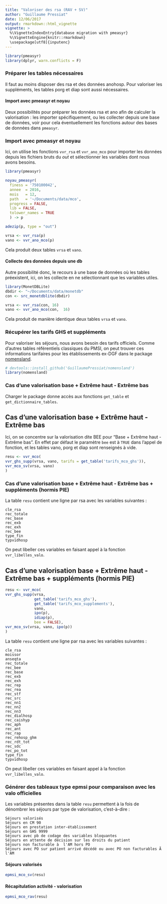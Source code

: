 ```yaml
---
title: "Valoriser des rsa (RAV + SV)"
author: "Guillaume Pressiat"
date: 12/06/2017
output: rmarkdown::html_vignette
vignette: >
  %\VignetteIndexEntry{database migration with pmeasyr}
  %\VignetteEngine{knitr::rmarkdown}
  \usepackage[utf8]{inputenc}
---
```


```r
library(pmeasyr)
library(dplyr, warn.conflicts = F)
```


### Préparer les tables nécessaires


Il faut au moins disposer des rsa et des données anohosp.
Pour valoriser les suppléments, les tables porg et diap sont aussi nécessaires.


#### Import avec pmeasyr et noyau

Deux possibilités pour préparer les données rsa et ano afin de calculer la valorisation : les importer spécifiquement, ou les collecter depuis une base de données, voir pour cela éventuellement les fonctions autour des bases de données dans `pmeasyr`.

### Import avec pmeasyr et noyau

Ici, on utilise les fonctions `vvr_rsa` et `vvr_ano_mco` pour importer les données depuis les fichiers bruts du *out* et sélectionner les variables dont nous avons besoins. 

```r
library(pmeasyr)

noyau_pmeasyr(
  finess = '750100042',
  annee  = 2016,
  mois   = 12,
  path   = '~/Documents/data/mco',
  progress = FALSE,
  lib = FALSE, 
  tolower_names = TRUE
  ) -> p

adezip(p, type = "out")

vrsa <- vvr_rsa(p)
vano <- vvr_ano_mco(p)


```

Cela produit deux tables `vrsa` et `vano`.

#### Collecte des données depuis une db

Autre possibilité donc, le recours à une base de données où les tables préexistent, ici, on les collecte en ne sélectionnant que les variables utiles.

```r

library(MonetDBLite)
dbdir <- "~/Documents/data/monetdb"
con <- src_monetdblite(dbdir)

vrsa <- vvr_rsa(con, 16)
vano <- vvr_ano_mco(con,  16)

```

Cela produit de manière identique deux tables `vrsa` et `vano`.

### Récupérer les tarifs GHS et suppléments

Pour valoriser les séjours, nous avons besoin des tarifs officiels. Comme d'autres tables référentiels classiques du PMSI, on peut trouver ces informations tarifaires pour les établissements ex-DGF dans le package [nomensland](https://github.com/GuillaumePressiat/nomensland).

```r
# devtools::install_github('GuillaumePressiat/nomensland')
library(nomensland)
```


### Cas d'une valorisation base + Extrême haut - Extrême bas

Charger le package donne accès aux fonctions `get_table` et  `get_dictionnaire_tables`.

## Cas d'une valorisation base + Extrême haut - Extrême bas

Ici, on se concentre sur la valorisation dite BEE pour "Base + Extrême haut - Extrême bas". En effet par défaut le paramètre `bee` est à `TRUE` dans l'appel de fonction, et les tables vano, porg et diap sont renseignés à vide.

```r
resu <- vvr_mco(
vvr_ghs_supp(vrsa, vano, tarifs = get_table('tarifs_mco_ghs')),
vvr_mco_sv(vrsa, vano)
)
```


### Cas d'une valorisation base + Extrême haut - Extrême bas + suppléments (hormis PIE)

La table `resu` contient une ligne par rsa avec les variables suivantes : 

```
cle_rsa
rec_totale
rec_base
rec_exb
rec_exh
rec_bee
type_fin
typvidhosp
```

On peut libeller ces variables en faisant appel à la fonction `vvr_libelles_valo`.

## Cas d'une valorisation base + Extrême haut - Extrême bas + suppléments (hormis PIE)

```r
resu <- vvr_mco(
vvr_ghs_supp(vrsa, 
             get_table('tarifs_mco_ghs'), 
             get_table('tarifs_mco_supplements'), 
             vano, 
             ipo(p),
             idiap(p), 
             bee = FALSE),
vvr_mco_sv(vrsa, vano, ipo(p))
)
```


La table `resu` contient une ligne par rsa avec les variables suivantes : 

```
cle_rsa
moissor
anseqta
rec_totale
rec_bee
rec_base
rec_exb
rec_exh
rec_rep
rec_rea
rec_stf
rec_src
rec_nn1
rec_nn2
rec_nn3
rec_dialhosp
rec_caishyp
rec_aph
rec_ant
rec_rap
rec_rehosp_ghm
rec_rdt_tot
rec_sdc
rec_po_tot
type_fin
typvidhosp
```

On peut libeller ces variables en faisant appel à la fonction `vvr_libelles_valo`.


### Générer des tableaux type epmsi pour comparaison avec les valo officielles

Les variables présentes dans la table `resu` permettent à la fois de dénombrer les séjours par type de valorisation, c'est-à-dire :

```
Séjours valorisés                                                              
Séjours en CM 90                                                                
Séjours en prestation inter-établissement                                      
Séjours en GHS 9999                                                             
Séjours avec pb de codage des variables bloquantes                              
Séjours en attente de décision sur les droits du patient                       
Séjours non facturable à  l'AM hors PO                                          
Séjours avec PO sur patient arrivé décédé ou avec PO non facturables Ã  l'AM
```



#### Séjours valorisés

```r
epmsi_mco_sv(resu)
```

#### Récapitulation activité - valorisation

```r
epmsi_mco_rav(resu)
```

